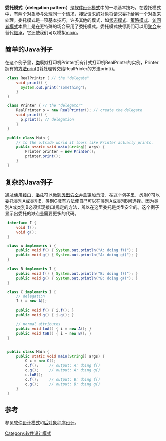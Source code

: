 {{NoteTA|
1=zh-cn:委托;zh-tw:委派;
}}

'''委托模式（delegation pattern）'''是[[软件设计模式|软件设计模式]]中的一项基本技巧。在委托模式中，有两个对象参与处理同一个请求，接受请求的对象将请求委托给另一个对象来处理。委托模式是一项基本技巧，许多其他的模式，如[[状态模式|状态模式]]、[[策略模式|策略模式]]、[[访问者模式|访问者模式]]本质上是在更特殊的场合采用了委托模式。委托模式使得我们可以用[[聚合_(计算机)|聚合]]来替代[[继承_(计算机科学)|继承]]，它还使我们可以模拟[[mixin|mixin]]。

== 简单的Java例子 ==

在这个例子里，[[类|类]]模拟打印机Printer拥有针式打印机RealPrinter的实例，Printer拥有的[[方法_(计算机科学)|方法]]print()将处理转交给RealPrinter的方法print()。
<syntaxhighlight lang="java">
 class RealPrinter { // the "delegate"
     void print() { 
       System.out.print("something"); 
     }
 }
 
 class Printer { // the "delegator"
     RealPrinter p = new RealPrinter(); // create the delegate 
     void print() { 
       p.print(); // delegation
     } 
 }
 
 public class Main {
     // to the outside world it looks like Printer actually prints.
     public static void main(String[] args) {
         Printer printer = new Printer();
         printer.print();
     }
 }
</syntaxhighlight>

== 复杂的Java例子 ==

通过使用[[接口|接口]]，[[委托|委托]]可以做到[[类型安全|类型安全]]并且更加灵活。在这个例子里，类別C可以委托类別A或类別B，类別C擁有方法使自己可以在类別A或类別B间选择。因为类別A或类別B必须实现接口I规定的方法，所以在这里委托是类型安全的。这个例子显示出委托的缺点是需要更多的代码。
<syntaxhighlight lang="java">
 interface I {
     void f();
     void g();
 }
 
 class A implements I {
     public void f() { System.out.println("A: doing f()"); }
     public void g() { System.out.println("A: doing g()"); }
 }
 
 class B implements I {
     public void f() { System.out.println("B: doing f()"); }
     public void g() { System.out.println("B: doing g()"); }
 }
 
 class C implements I {
     // delegation
     I i = new A();
 
     public void f() { i.f(); }
     public void g() { i.g(); }
 
     // normal attributes
     public void toA() { i = new A(); }
     public void toB() { i = new B(); }
 }
 
 
 public class Main {
     public static void main(String[] args) {
         C c = new C();
         c.f();     // output: A: doing f()
         c.g();     // output: A: doing g()
         c.toB();
         c.f();     // output: B: doing f()
         c.g();     // output: B: doing g()
     }
 }
</syntaxhighlight>

== 参考 ==
参见[[软件设计模式|软件设计模式]]和[[后对象程序设计|后对象程序设计]]。


{{软件设计模式}}
[[Category:软件设计模式|Category:软件设计模式]]